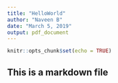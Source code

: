 ```yaml
---
title: "HelloWorld"
author: "Naveen B"
date: "March 5, 2019"
output: pdf_document
---
```


```r
knitr::opts_chunk$set(echo = TRUE)
```

## This is a markdown file